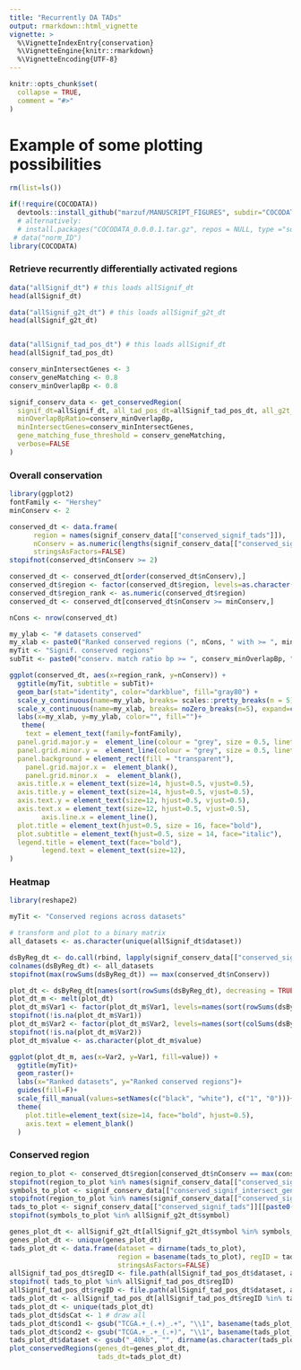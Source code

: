 ```yaml
---
title: "Recurrently DA TADs"
output: rmarkdown::html_vignette
vignette: >
  %\VignetteIndexEntry{conservation}
  %\VignetteEngine{knitr::rmarkdown}
  %\VignetteEncoding{UTF-8}
---
```


```r
knitr::opts_chunk$set(
  collapse = TRUE,
  comment = "#>"
)
```

# Example of some plotting possibilities

```r
rm(list=ls())

if(!require(COCODATA))
  devtools::install_github("marzuf/MANUSCRIPT_FIGURES", subdir="COCODATA")
  # alternatively: 
  # install.packages("COCODATA_0.0.0.1.tar.gz", repos = NULL, type ="source")
 # data("norm_ID")
library(COCODATA)
```


### Retrieve recurrently differentially activated regions

``` r
data("allSignif_dt") # this loads allSignif_dt
head(allSignif_dt)

data("allSignif_g2t_dt") # this loads allSignif_g2t_dt
head(allSignif_g2t_dt)


data("allSignif_tad_pos_dt") # this loads allSignif_dt
head(allSignif_tad_pos_dt)

conserv_minIntersectGenes <- 3
conserv_geneMatching <- 0.8
conserv_minOverlapBp <- 0.8

signif_conserv_data <- get_conservedRegion(
  signif_dt=allSignif_dt, all_tad_pos_dt=allSignif_tad_pos_dt, all_g2t_dt=allSignif_g2t_dt, 
  minOverlapBpRatio=conserv_minOverlapBp,
  minIntersectGenes=conserv_minIntersectGenes,
  gene_matching_fuse_threshold = conserv_geneMatching,
  verbose=FALSE
)

```

### Overall conservation

``` r
library(ggplot2)
fontFamily <- "Hershey"
minConserv <- 2

conserved_dt <- data.frame(
      region = names(signif_conserv_data[["conserved_signif_tads"]]),
      nConserv = as.numeric(lengths(signif_conserv_data[["conserved_signif_tads"]])),
      stringsAsFactors=FALSE)
stopifnot(conserved_dt$nConserv >= 2)

conserved_dt <- conserved_dt[order(conserved_dt$nConserv),]
conserved_dt$region <- factor(conserved_dt$region, levels=as.character(conserved_dt$region))
conserved_dt$region_rank <- as.numeric(conserved_dt$region)
conserved_dt <- conserved_dt[conserved_dt$nConserv >= minConserv,]

nCons <- nrow(conserved_dt)

my_ylab <- "# datasets conserved"
my_xlab <- paste0("Ranked conserved regions (", nCons, " with >= ", minConserv, " DS cons.)")
myTit <- "Signif. conserved regions"
subTit <- paste0("conserv. match ratio bp >= ", conserv_minOverlapBp, " and intersect genes >= ", conserv_minIntersectGenes)

ggplot(conserved_dt, aes(x=region_rank, y=nConserv)) +
  ggtitle(myTit, subtitle = subTit)+
  geom_bar(stat="identity", color="darkblue", fill="gray80") +
  scale_y_continuous(name=my_ylab, breaks= scales::pretty_breaks(n = 5))+
  scale_x_continuous(name=my_xlab, breaks= noZero_breaks(n=5), expand=c(0,0))+
  labs(x=my_xlab, y=my_ylab, color="", fill="")+
   theme(
	text = element_text(family=fontFamily),
  panel.grid.major.y =  element_line(colour = "grey", size = 0.5, linetype=1),
  panel.grid.minor.y =  element_line(colour = "grey", size = 0.5, linetype=1),
  panel.background = element_rect(fill = "transparent"),
    panel.grid.major.x =  element_blank(),
    panel.grid.minor.x  =  element_blank(),
  axis.title.x = element_text(size=14, hjust=0.5, vjust=0.5),
  axis.title.y = element_text(size=14, hjust=0.5, vjust=0.5),
  axis.text.y = element_text(size=12, hjust=0.5, vjust=0.5),
  axis.text.x = element_text(size=12, hjust=0.5, vjust=0.5),
	    axis.line.x = element_line(),
  plot.title = element_text(hjust=0.5, size = 16, face="bold"),
  plot.subtitle = element_text(hjust=0.5, size = 14, face="italic"),
  legend.title = element_text(face="bold"),
	    legend.text = element_text(size=12),
)
```


### Heatmap

``` r
library(reshape2)

myTit <- "Conserved regions across datasets"

# transform and plot to a binary matrix
all_datasets <- as.character(unique(allSignif_dt$dataset))

dsByReg_dt <- do.call(rbind, lapply(signif_conserv_data[["conserved_signif_tads"]], function(x) as.numeric(all_datasets %in% unique(dirname(x)))))
colnames(dsByReg_dt) <- all_datasets
stopifnot(max(rowSums(dsByReg_dt)) == max(conserved_dt$nConserv))

plot_dt <- dsByReg_dt[names(sort(rowSums(dsByReg_dt), decreasing = TRUE)),names(sort(colSums(dsByReg_dt), decreasing = TRUE))]
plot_dt_m <- melt(plot_dt)
plot_dt_m$Var1 <- factor(plot_dt_m$Var1, levels=names(sort(rowSums(dsByReg_dt), decreasing = TRUE)))
stopifnot(!is.na(plot_dt_m$Var1))
plot_dt_m$Var2 <- factor(plot_dt_m$Var2, levels=names(sort(colSums(dsByReg_dt), decreasing = TRUE)))
stopifnot(!is.na(plot_dt_m$Var2))
plot_dt_m$value <- as.character(plot_dt_m$value)

ggplot(plot_dt_m, aes(x=Var2, y=Var1, fill=value)) + 
  ggtitle(myTit)+
  geom_raster()+
  labs(x="Ranked datasets", y="Ranked conserved regions")+
  guides(fill=F)+
  scale_fill_manual(values=setNames(c("black", "white"), c("1", "0")))+
  theme(
    plot.title=element_text(size=14, face="bold", hjust=0.5),
    axis.text = element_blank()
  )
```


### Conserved region

``` r
region_to_plot <- conserved_dt$region[conserved_dt$nConserv == max(conserved_dt$nConserv)][1]
stopifnot(region_to_plot %in% names(signif_conserv_data[["conserved_signif_intersect_genes"]]))
symbols_to_plot <- signif_conserv_data[["conserved_signif_intersect_genes"]][[paste0(region_to_plot)]]
stopifnot(region_to_plot %in% names(signif_conserv_data[["conserved_signif_tads"]]))
tads_to_plot <- signif_conserv_data[["conserved_signif_tads"]][[paste0(region_to_plot)]]
stopifnot(symbols_to_plot %in% allSignif_g2t_dt$symbol)

genes_plot_dt <- allSignif_g2t_dt[allSignif_g2t_dt$symbol %in% symbols_to_plot,c("symbol", "start", "end", "chromo")]
genes_plot_dt <- unique(genes_plot_dt)
tads_plot_dt <- data.frame(dataset = dirname(tads_to_plot),
                           region = basename(tads_to_plot), regID = tads_to_plot,
                           stringsAsFactors=FALSE)
allSignif_tad_pos_dt$regID <- file.path(allSignif_tad_pos_dt$dataset, allSignif_tad_pos_dt$region)
stopifnot( tads_to_plot %in% allSignif_tad_pos_dt$regID)
allSignif_tad_pos_dt$regID <- file.path(allSignif_tad_pos_dt$dataset, allSignif_tad_pos_dt$region)
tads_plot_dt <- allSignif_tad_pos_dt[allSignif_tad_pos_dt$regID %in% tads_to_plot,]
tads_plot_dt <- unique(tads_plot_dt)
tads_plot_dt$dsCat <- 1 # draw all 
tads_plot_dt$cond1 <- gsub("TCGA.+_(.+)_.+", "\\1", basename(tads_plot_dt$dataset))
tads_plot_dt$cond2 <- gsub("TCGA.+_.+_(.+)", "\\1", basename(tads_plot_dt$dataset))
tads_plot_dt$dataset <- gsub("_40kb", "", dirname(as.character(tads_plot_dt$dataset)))
plot_conservedRegions(genes_dt=genes_plot_dt, 
                      tads_dt=tads_plot_dt)
```
